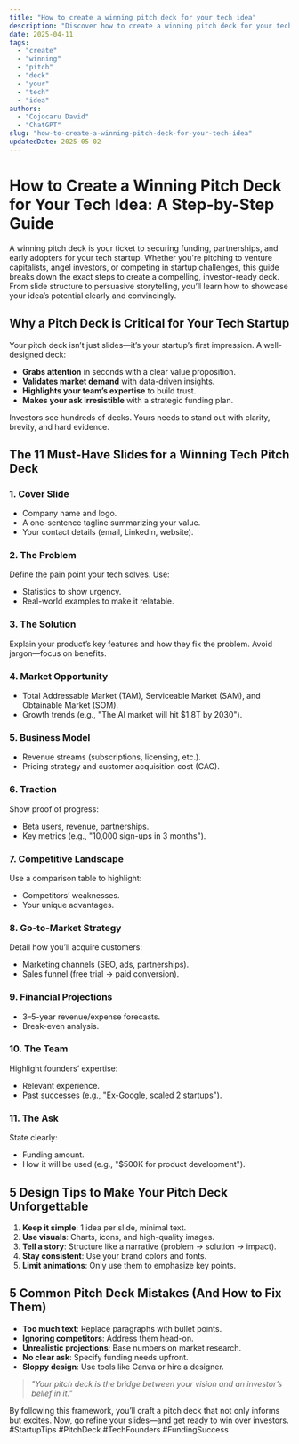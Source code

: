 ```yaml
---
title: "How to create a winning pitch deck for your tech idea"
description: "Discover how to create a winning pitch deck for your tech idea with this in-depth guide, providing actionable insights and practical tips to boost your knowledge and results."
date: 2025-04-11
tags:
  - "create"
  - "winning"
  - "pitch"
  - "deck"
  - "your"
  - "tech"
  - "idea"
authors:
  - "Cojocaru David"
  - "ChatGPT"
slug: "how-to-create-a-winning-pitch-deck-for-your-tech-idea"
updatedDate: 2025-05-02
---
```


# How to Create a Winning Pitch Deck for Your Tech Idea: A Step-by-Step Guide  

A winning pitch deck is your ticket to securing funding, partnerships, and early adopters for your tech startup. Whether you're pitching to venture capitalists, angel investors, or competing in startup challenges, this guide breaks down the exact steps to create a compelling, investor-ready deck. From slide structure to persuasive storytelling, you’ll learn how to showcase your idea’s potential clearly and convincingly.  

## Why a Pitch Deck is Critical for Your Tech Startup  

Your pitch deck isn’t just slides—it’s your startup’s first impression. A well-designed deck:  

- **Grabs attention** in seconds with a clear value proposition.  
- **Validates market demand** with data-driven insights.  
- **Highlights your team’s expertise** to build trust.  
- **Makes your ask irresistible** with a strategic funding plan.  

Investors see hundreds of decks. Yours needs to stand out with clarity, brevity, and hard evidence.  

## The 11 Must-Have Slides for a Winning Tech Pitch Deck  

### 1. **Cover Slide**  
- Company name and logo.  
- A one-sentence tagline summarizing your value.  
- Your contact details (email, LinkedIn, website).  

### 2. **The Problem**  
Define the pain point your tech solves. Use:  
- Statistics to show urgency.  
- Real-world examples to make it relatable.  

### 3. **The Solution**  
Explain your product’s key features and how they fix the problem. Avoid jargon—focus on benefits.  

### 4. **Market Opportunity**  
- Total Addressable Market (TAM), Serviceable Market (SAM), and Obtainable Market (SOM).  
- Growth trends (e.g., "The AI market will hit $1.8T by 2030").  

### 5. **Business Model**  
- Revenue streams (subscriptions, licensing, etc.).  
- Pricing strategy and customer acquisition cost (CAC).  

### 6. **Traction**  
Show proof of progress:  
- Beta users, revenue, partnerships.  
- Key metrics (e.g., "10,000 sign-ups in 3 months").  

### 7. **Competitive Landscape**  
Use a comparison table to highlight:  
- Competitors’ weaknesses.  
- Your unique advantages.  

### 8. **Go-to-Market Strategy**  
Detail how you’ll acquire customers:  
- Marketing channels (SEO, ads, partnerships).  
- Sales funnel (free trial → paid conversion).  

### 9. **Financial Projections**  
- 3–5-year revenue/expense forecasts.  
- Break-even analysis.  

### 10. **The Team**  
Highlight founders’ expertise:  
- Relevant experience.  
- Past successes (e.g., "Ex-Google, scaled 2 startups").  

### 11. **The Ask**  
State clearly:  
- Funding amount.  
- How it will be used (e.g., "$500K for product development").  

## 5 Design Tips to Make Your Pitch Deck Unforgettable  

1. **Keep it simple**: 1 idea per slide, minimal text.  
2. **Use visuals**: Charts, icons, and high-quality images.  
3. **Tell a story**: Structure like a narrative (problem → solution → impact).  
4. **Stay consistent**: Use your brand colors and fonts.  
5. **Limit animations**: Only use them to emphasize key points.  

## 5 Common Pitch Deck Mistakes (And How to Fix Them)  

- **Too much text**: Replace paragraphs with bullet points.  
- **Ignoring competitors**: Address them head-on.  
- **Unrealistic projections**: Base numbers on market research.  
- **No clear ask**: Specify funding needs upfront.  
- **Sloppy design**: Use tools like Canva or hire a designer.  

> _"Your pitch deck is the bridge between your vision and an investor’s belief in it."_  

By following this framework, you’ll craft a pitch deck that not only informs but excites. Now, go refine your slides—and get ready to win over investors. #StartupTips #PitchDeck #TechFounders #FundingSuccess